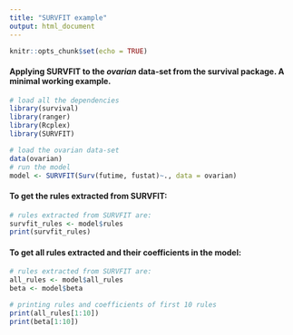 ```yaml
---
title: "SURVFIT example"
output: html_document
---
```


```r
knitr::opts_chunk$set(echo = TRUE)
```

#### Applying SURVFIT to the *ovarian* data-set from the **survival** package. A minimal working example.


```r
# load all the dependencies
library(survival)
library(ranger)
library(Rcplex)
library(SURVFIT)
```


```r
# load the ovarian data-set
data(ovarian)
# run the model
model <- SURVFIT(Surv(futime, fustat)~., data = ovarian)
```

#### To get the rules extracted from SURVFIT: 
```r
# rules extracted from SURVFIT are:
survfit_rules <- model$rules
print(survfit_rules)
```


#### To get all rules extracted and their coefficients in the model: 
```r
# rules extracted from SURVFIT are:
all_rules <- model$all_rules
beta <- model$beta

# printing rules and coefficients of first 10 rules
print(all_rules[1:10])
print(beta[1:10])

```
